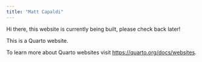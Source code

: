 ```yaml
---
title: "Matt Capaldi"
---
```


Hi there, this website is currently being built, please check back later!

This is a Quarto website.

To learn more about Quarto websites visit <https://quarto.org/docs/websites>.
